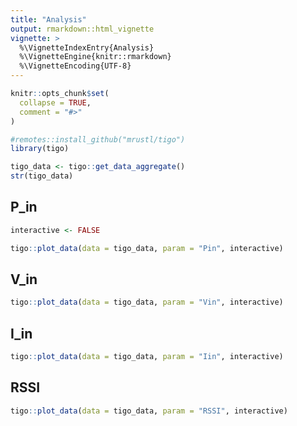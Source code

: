 ```yaml
---
title: "Analysis"
output: rmarkdown::html_vignette
vignette: >
  %\VignetteIndexEntry{Analysis}
  %\VignetteEngine{knitr::rmarkdown}
  %\VignetteEncoding{UTF-8}
---
```


```r
knitr::opts_chunk$set(
  collapse = TRUE,
  comment = "#>"
)
```

```r
#remotes::install_github("mrustl/tigo")
library(tigo)

tigo_data <- tigo::get_data_aggregate()
str(tigo_data)


```


## P_in 

```r
interactive <- FALSE

tigo::plot_data(data = tigo_data, param = "Pin", interactive)
```

## V_in 

```r
tigo::plot_data(data = tigo_data, param = "Vin", interactive)
```

## I_in 

```r
tigo::plot_data(data = tigo_data, param = "Iin", interactive)
```

## RSSI 

```r
tigo::plot_data(data = tigo_data, param = "RSSI", interactive)
```
